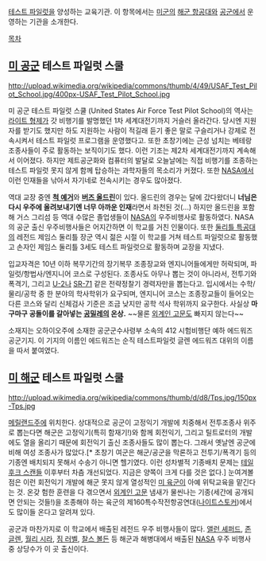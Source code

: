 [[테스트 파일럿]]을 양성하는 교육기관. 이 항목에서는 [[미군]]의 [[해군 항공대]]와 [[공군]]에서 운영하는 기관을 소개한다.

[[목차]]

== [[미 공군]] 테스트 파일럿 스쿨 ==
http://upload.wikimedia.org/wikipedia/commons/thumb/4/49/USAF_Test_Pilot_School.jpg/400px-USAF_Test_Pilot_School.jpg

미 공군 테스트 파일럿 스쿨 (United States Air Force Test Pilot School)의 역사는 [[라이트 형제]]가 갓 비행기를 발명했던 1차 세계대전기까지 거슬러 올라간다. 당시엔 지원자를 받기도 했지만 하도 지원하는 사람이 적길래 듣기 좋은 말로 구슬리거나 강제로 전속시켜서 테스트 파일럿 프로그램을 운영했다고. 또한 초창기에는 근성 넘치는 베테랑 조종사들이 주로 활동하는 보직이기도 했다. 이런 기조는 제2차 세계대전기까지 계속해서 이어졌다. 하지만 제트공군화와 컴퓨터의 발달로 오늘날에는 직접 비행기를 조종하는 테스트 파일럿 못지 않게 함께 탑승하는 과학자들의 목소리가 커졌다. 또한 [[NASA]]에서 이런 인재들을 낚아서 자기네로 전속시키는 경우도 많아졌다.

역대 교장 중엔 '''[[척 예거]]'''와 '''[[버즈 올드린]]'''이 있다. 올드린의 경우는 달에 갔다왔더니 '''너님은 다시 우주에 올려보내기엔 너무 아까운 인재'''라면서 좌천된 것(...) 하지만 올드린을 포함해 거스 그리섬 등 역대 수많은 졸업생들이 [[NASA]]의 우주비행사로 활동하였다. NASA의 공군 출신 우주비행사들은 어지간하면 이 학교를 거친 인물이다. 또한 [[둘리틀 특공대]]의 레전드 제임스 둘리틀 장군 역시 젊은 시절 이 학교를 거쳐 테스트 파일럿으로 활동했고 손자인 제임스 둘리틀 3세도 테스트 파일럿으로 활동하며 교장을 지냈다.

입교자격은 10년 이하 복무기간의 장기복무 조종장교와 엔지니어들에게만 허락되며, 파일럿/항법사/엔지니어 코스로 구성된다. 조종사도 아무나 뽑는 것이 아니라서, 전투기와 폭격기, 그리고 [[U-2]]나 [[SR-71]] 같은 전략정찰기 경력자만을 뽑는다고. 입시에서는 수학/물리/공학 중 한 분야의 학사학위가 요구되며, 엔지니어 코스는 조종장교들이 들어오는 다른 코스와 달리 신체검사 기준은 조금 낮지만 공학 석사 학위까지 요구한다. 사실상 '''마구마구 공돌이를 갈아넣는 [[공밀레]]의 온상.''' ~~물론 [[외계인 고문]]도 빠지지 않는다~~

소재지는 오하이오주에 소재한 공군군수사령부 소속의 412 시험비행단 예하 에드워즈 공군기지. 이 기지의 이름인 에드워즈는 순직 테스트파일럿 글렌 에드워즈 대위의 이름을 따서 붙여였다.

== [[미 해군]] 테스트 파일럿 스쿨 ==
http://upload.wikimedia.org/wikipedia/commons/thumb/d/d8/Tps.jpg/150px-Tps.jpg

[[메릴랜드]]주에 위치한다. 상대적으로 공군이 고정익기 개발에 치중해서 전투조종사 위주로 뽑는다면 해군은 고정익기(특히 함재기!)와 함께 회전익기, 그리고 틸트로터의 개발에도 열을 올리기 때문에 회전익기 출신 조종사들도 많이 뽑는다. 그래서 옛날엔 공군에 비해 여성 조종사가 많았다.[* 초창기 여군은 해군/공군을 막론하고 전투기/폭격기 등의 기종엔 배치되지 못해서 수송기 아니면 헬기였다. 이런 성차별적 기종배치 문제는 [[테일후크 스캔들]] 이후부터 차츰 개선되었다. 지금은 양쪽이 크게 다를 것은 없다.] 눈여겨볼 점은 이런 회전익기 개발에 해군 못지 않게 열성적인 [[미 육군]]이 아예 위탁교육을 맡긴다는 것. 온갖 험한 훈련을 다 겪으면서 [[외계인 고문]] 냄새가 물씬나는 기종(세간에 공개되면 안되는 것들!)을 조종해야 하는 육군의 제160특수작전항공연대([[나이트스토커]])에서도 많이들 온다고 알려져 있다.

공군과 마찬가지로 이 학교에서 배출된 레전드 우주 비행사들이 많다. [[앨런 셰퍼드]], [[존 글렌]], [[월리 시라]], [[짐 러벨]], [[찰스 볼든]] 등 해군과 해병대에서 배출된 [[NASA]] 우주 비행사 중 상당수가 이 곳 출신이다.

